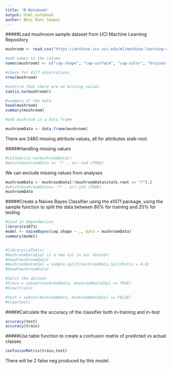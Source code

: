 ```yaml
---
title: "R Notebook"
output: html_notebook
author: Bhoj Rani Soopal 
---
```


#####Load mushroom sample dataset from UCI Machine Learning Repository 

```r
mushroom <- read.csv("https://archive.ics.uci.edu/ml/machine-learning-databases/mushroom/agaricus-lepiota.data", header=FALSE)

#add names to the column 
names(mushroom) <- c("cap-shape", "cap-surface", "cap-color", "bruises?", "odor","gill-attachment", "gill-spacing", "gill-size", "gill-color", "stalk-shape", "stalk-root", "stalk-surface-above-ring", "stalk-surface-below-ring", "stalk-color-above-ring", "stalk-color-below-ring", "veil-type", "veil-color", "ring-number", "ring-type", "spore-print-color", "population", "habitat")

#check for 4177 observations 
nrow(mushroom)

#confirm that there are no missing values 
sum(is.na(mushroom)) 

#summary of the data 
head(mushroom)
summary(mushroom)

#add mushroom in a data frame 

mushroomData <- data.frame(mushroom)
```

There are 2480 missing attribute values, all for attributes stalk-root. 

#####Handling missing values 
```r
#colSums(is.na(mushroomData))
#which(mushroomData == '?' , arr.ind =TRUE)
```

We can exclude missing values from analyses 

```r
mushroomData <- mushroomData[!(mushroomData$stalk.root == "?"),]
#which(mushroomData== '?' , arr.ind =TRUE)
mushroomData
```

#####Create a Naives Bayes Classifier using the e1071 package, using the sample function to split the data between 80% for training and 20% for testing. 

```r
#Load in dependencies 
library(e1071) 
model <- naiveBayes(cap.shape ~ ., data = mushroomData)
summary(model)


#library(caTools)
#mushroomData$spl is a new col in our dataset 
#head(mushroomData)
#mushroomData$Spl = sample.split(mushroomData,SplitRatio = 0.8)
#head(mushroomData)

#Split the dataset 
#train = subset(mushroomData, mushroomData$Spl == TRUE)
#View(train)

#test = subset(mushroomData, mushroomData$Spl == FALSE)
#View(test)


```

#####Calculate the accuracy of the classifier both in-training and in-test 

```r
accuracy(test)
accuracy(train)
```


#####Use table function to create a confusion matrix of predicted vs actual classes 

```r
confusionMatrix(train,test)
```

There will be 2 false neg produced by this model. 
